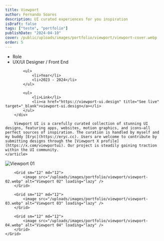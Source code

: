 ```yaml
---
title: Viewport
author: Fernando Soares
description: UI curated experiences for you inspiration
isDraft: false
tags: ["teste", "portfolio"]
publishDate: "2024-04-10"
cover: /public/uploads/images/portfolio/viewport/viewport-cover.webp
order: 5
---
```


<section class="wrap">
    <article class="content-article">
        <div class="work-data">
            <ul>
                <li>Role</li>
                <li>UX/UI Designer / Front End</li>
            </ul>

            <ul>
                <li>Year</li>
                <li>2023 - 2024</li>
            </ul>

            <ul>
                <li>Link</li>
                <li><a href="https://viewport-ui.design" title="See live" target="_blank">viewport-ui.design</a></li>
            </ul>
        </div>
        
        Viewport UI is a carefully curated collection of stunning UI designs, featuring apps, websites, motion graphics, and icons—all perfect sources of inspiration. The curation is handled by myself and my buddy [Eryc](https://eryc.cc). Users are welcome to contribute by submitting designs through the [Viewport X profile](https://x.com/viewportui). Our project is steadily gaining traction within the UI community.
    </article>
</section>

<section class="wrap-wide">
    <Grid isContainer>
        <Grid sm="12" md="12">
            <image src="/uploads/images/portfolio/viewport/viewport-01.webp" alt="Viewport 01" loading="lazy" />
        </Grid>

        <Grid sm="12" md="12">
            <image src="/uploads/images/portfolio/viewport/viewport-02.webp" alt="Viewport 02" loading="lazy" />
        </Grid>

        <Grid sm="12" md="12">
            <image src="/uploads/images/portfolio/viewport/viewport-03.webp" alt="Viewport 03" loading="lazy" />
        </Grid>

        <Grid sm="12" md="12">
            <image src="/uploads/images/portfolio/viewport/viewport-04.webp" alt="Viewport 04" loading="lazy" />
        </Grid>
    </Grid>
</section>